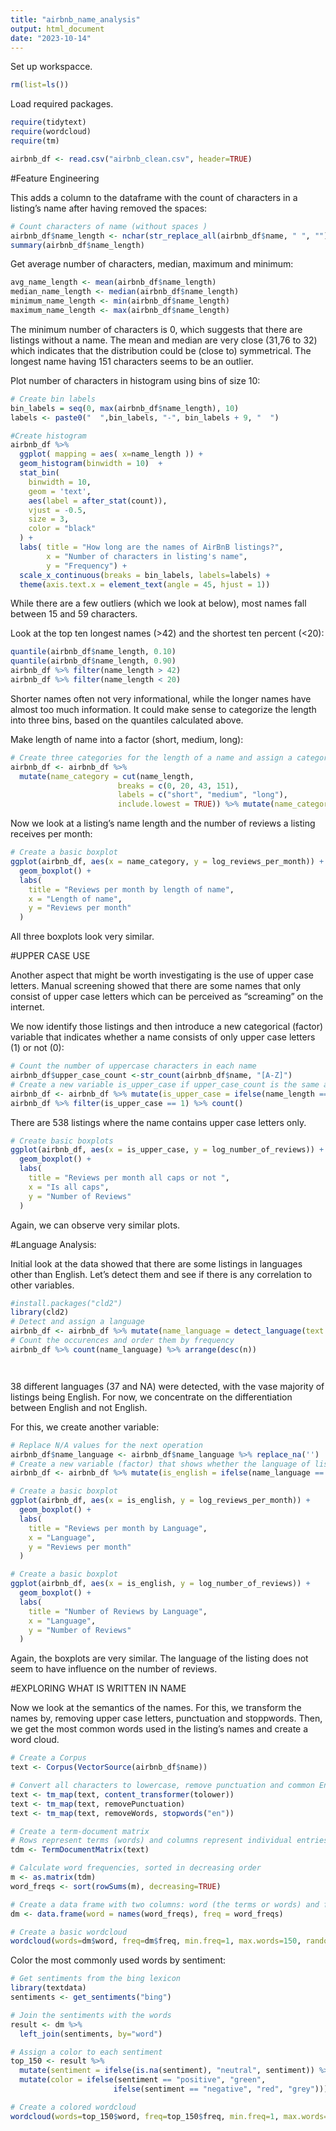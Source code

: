 ```yaml
---
title: "airbnb_name_analysis"
output: html_document
date: "2023-10-14"
---
```


Set up workspacce. 

```r
rm(list=ls())
```

Load required packages. 

```r
require(tidytext)
require(wordcloud)
require(tm)
```


```r
airbnb_df <- read.csv("airbnb_clean.csv", header=TRUE)
```

#Feature Engineering

This adds a column to the dataframe with the count of characters in a listing's name after having removed the spaces: 

```r
# Count characters of name (without spaces )
airbnb_df$name_length <- nchar(str_replace_all(airbnb_df$name, " ", "")) 
summary(airbnb_df$name_length)
```


Get average number of characters, median, maximum and minimum:

```r
avg_name_length <- mean(airbnb_df$name_length)
median_name_length <- median(airbnb_df$name_length)
minimum_name_length <- min(airbnb_df$name_length)
maximum_name_length <- max(airbnb_df$name_length)
```
The minimum number of characters is 0, which suggests that there are listings without a name. The mean and median are very close (31,76 to 32) which indicates that the distribution could be (close to) symmetrical. The longest name having 151 characters seems to be an outlier. 


Plot number of characters in histogram using bins of size 10: 

```r
# Create bin labels
bin_labels = seq(0, max(airbnb_df$name_length), 10)
labels <- paste0("  ",bin_labels, "-", bin_labels + 9, "  ")

#Create histogram
airbnb_df %>%
  ggplot( mapping = aes( x=name_length )) +
  geom_histogram(binwidth = 10)  +
  stat_bin(
    binwidth = 10,
    geom = 'text',
    aes(label = after_stat(count)),
    vjust = -0.5,
    size = 3,
    color = "black"
  ) +
  labs( title = "How long are the names of AirBnB listings?",
        x = "Number of characters in listing's name", 
        y = "Frequency") +
  scale_x_continuous(breaks = bin_labels, labels=labels) +
  theme(axis.text.x = element_text(angle = 45, hjust = 1))
```
While there are a few outliers (which we look at below), most names fall between 15 and 59 characters.


Look at the top ten longest names (>42) and the shortest ten percent (<20): 

```r

quantile(airbnb_df$name_length, 0.10)
quantile(airbnb_df$name_length, 0.90)
airbnb_df %>% filter(name_length > 42)
airbnb_df %>% filter(name_length < 20)

```
Shorter names often not very informational, while the longer names have almost too much information. 
It could make sense to categorize the length into three bins, based on the quantiles calculated above. 

Make length of name into a factor (short, medium, long): 

```r
# Create three categories for the length of a name and assign a category to each listing
airbnb_df <- airbnb_df %>% 
  mutate(name_category = cut(name_length, 
                        breaks = c(0, 20, 43, 151),
                        labels = c("short", "medium", "long"),
                        include.lowest = TRUE)) %>% mutate(name_category = as.factor(name_category))
```


Now we look at a listing's name length and the number of reviews a listing receives per month: 

```r
# Create a basic boxplot
ggplot(airbnb_df, aes(x = name_category, y = log_reviews_per_month)) +
  geom_boxplot() +
  labs(
    title = "Reviews per month by length of name",
    x = "Length of name",
    y = "Reviews per month"
  )
```
All three boxplots look very similar.

#UPPER CASE USE 

Another aspect that might be worth investigating is the use of upper case letters. Manual screening showed that there are some names that only consist of upper case letters which can be perceived as "screaming" on the internet. 

We now identify those listings and then introduce a new categorical (factor) variable that indicates whether a name consists of only upper case letters (1) or not (0):

```r
# Count the number of uppercase characters in each name
airbnb_df$upper_case_count <-str_count(airbnb_df$name, "[A-Z]")
# Create a new variable is_upper_case if upper_case_count is the same as the name_length
airbnb_df <- airbnb_df %>% mutate(is_upper_case = ifelse(name_length == upper_case_count, 1, 0)) %>% mutate(is_upper_case = as.factor(is_upper_case))
airbnb_df %>% filter(is_upper_case == 1) %>% count()
```
There are 538 listings where the name contains upper case letters only. 

```r
# Create basic boxplots
ggplot(airbnb_df, aes(x = is_upper_case, y = log_number_of_reviews)) +
  geom_boxplot() +
  labs(
    title = "Reviews per month all caps or not ",
    x = "Is all caps",
    y = "Number of Reviews"
  )
```

Again, we can observe very similar plots.

#Language Analysis: 

Initial look at the data showed that there are some listings in languages other than English. Let's detect them and see if there is any correlation to other variables.

```r
#install.packages("cld2")
library(cld2)
# Detect and assign a language
airbnb_df <- airbnb_df %>% mutate(name_language = detect_language(text = name)) 
# Count the occurences and order them by frequency 
airbnb_df %>% count(name_language) %>% arrange(desc(n))




```
38 different languages (37 and NA) were detected, with the vase majority of listings being English. For now, we concentrate on the differentiation between English and not English.

For this, we create another variable: 

```r
# Replace N/A values for the next operation 
airbnb_df$name_language <- airbnb_df$name_language %>% replace_na('')
# Create a new variable (factor) that shows whether the language of listing is English or not
airbnb_df <- airbnb_df %>% mutate(is_english = ifelse(name_language == "en", 1, 0)) %>% mutate(is_english = as.factor(is_english))
```

```r
# Create a basic boxplot
ggplot(airbnb_df, aes(x = is_english, y = log_reviews_per_month)) +
  geom_boxplot() +
  labs(
    title = "Reviews per month by Language",
    x = "Language",
    y = "Reviews per month"
  )

# Create a basic boxplot
ggplot(airbnb_df, aes(x = is_english, y = log_number_of_reviews)) +
  geom_boxplot() +
  labs(
    title = "Number of Reviews by Language",
    x = "Language",
    y = "Number of Reviews"
  )
```
Again, the boxplots are very similar. The language of the listing does not seem to have influence on the number of reviews.


#EXPLORING WHAT IS WRITTEN IN NAME

Now we look at the semantics of the names. For this, we transform the names by, removing upper case letters, punctuation and stoppwords. 
Then, we get the most common words used in the listing's names and create a word cloud.

```r
# Create a Corpus
text <- Corpus(VectorSource(airbnb_df$name))

# Convert all characters to lowercase, remove punctuation and common English stopwords (e.g., "and", "the", "of")
text <- tm_map(text, content_transformer(tolower))
text <- tm_map(text, removePunctuation)
text <- tm_map(text, removeWords, stopwords("en"))

# Create a term-document matrix
# Rows represent terms (words) and columns represent individual entries from df$name. The values in the matrix indicate the frequency of a term in a given document.
tdm <- TermDocumentMatrix(text)

# Calculate word frequencies, sorted in decreasing order
m <- as.matrix(tdm)
word_freqs <- sort(rowSums(m), decreasing=TRUE) 

# Create a data frame with two columns: word (the terms or words) and freq (their respective frequencies)
dm <- data.frame(word = names(word_freqs), freq = word_freqs)

# Create a basic wordcloud
wordcloud(words=dm$word, freq=dm$freq, min.freq=1, max.words=150, random.order=FALSE)
```

Color the most commonly used words by sentiment: 

```r
# Get sentiments from the bing lexicon
library(textdata)
sentiments <- get_sentiments("bing") 

# Join the sentiments with the words 
result <- dm %>%
  left_join(sentiments, by="word") 

# Assign a color to each sentiment
top_150 <- result %>% 
  mutate(sentiment = ifelse(is.na(sentiment), "neutral", sentiment)) %>% 
  mutate(color = ifelse(sentiment == "positive", "green", 
                       ifelse(sentiment == "negative", "red", "grey"))) %>% slice(1:150) 

# Create a colored wordcloud
wordcloud(words=top_150$word, freq=top_150$freq, min.freq=1, max.words=150, random.order=FALSE, colors=top_150$color)


```





